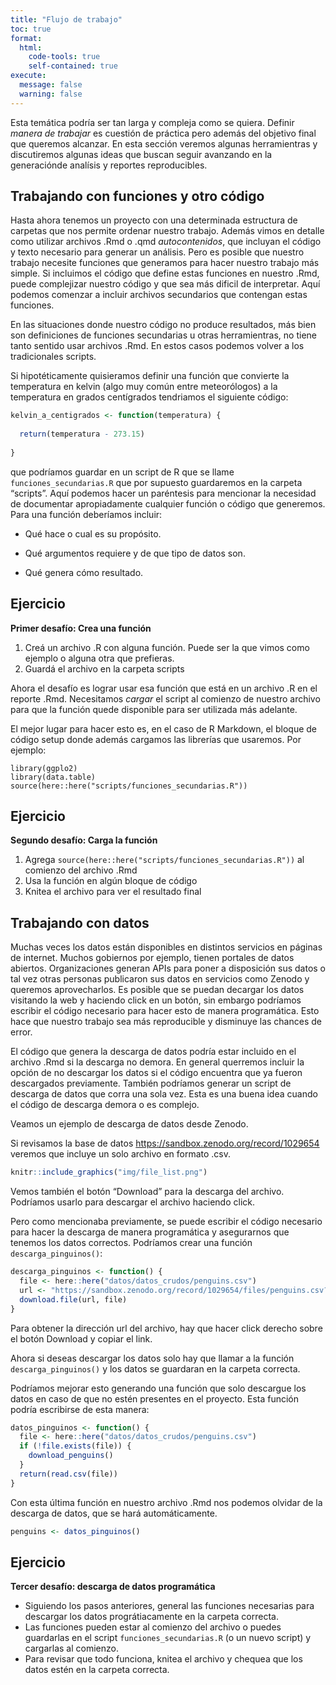 ```yaml
---
title: "Flujo de trabajo"
toc: true
format:
  html:
    code-tools: true
    self-contained: true
execute:
  message: false
  warning: false
---
```


Esta temática podría ser tan larga y compleja como se quiera. Definir *manera de trabajar* es cuestión de práctica pero además del objetivo final que queremos alcanzar. En esta sección veremos algunas herramientras y discutiremos algunas ideas que buscan seguir avanzando en la generaciónde analísis y reportes reproducibles.

## Trabajando con funciones y otro código

Hasta ahora tenemos un proyecto con una determinada estructura de carpetas que nos permite ordenar nuestro trabajo. Además vimos en detalle como utilizar archivos .Rmd o .qmd *autocontenidos*, que incluyan el código y texto necesario para generar un análisis. Pero es posible que nuestro trabajo necesite funciones que generamos para hacer nuestro trabajo más simple. Si incluimos el código que define estas funciones en nuestro .Rmd, puede complejizar nuestro código y que sea más dificil de interpretar. Aquí podemos comenzar a incluir archivos secundarios que contengan estas funciones.

En las situaciones donde nuestro código no produce resultados, más bien son definiciones de funciones secundarias u otras herramientras, no tiene tanto sentido usar archivos .Rmd. En estos casos podemos volver a los tradicionales scripts.

Si hipotéticamente quisieramos definir una función que convierte la temperatura en kelvin (algo muy común entre meteorólogos) a la temperatura en grados centígrados tendriamos el siguiente código:

```r
kelvin_a_centigrados <- function(temperatura) {
  
  return(temperatura - 273.15)
  
}
```

que podríamos guardar en un script de R que se llame `funciones_secundarias.R` que por supuesto guardaremos en la carpeta "scripts". Aquí podemos hacer un paréntesis para mencionar la necesidad de documentar apropiadamente cualquier función o código que generemos. Para una función deberíamos incluir:

-   Qué hace o cual es su propósito.

-   Qué argumentos requiere y de que tipo de datos son.

-   Qué genera cómo resultado.

::: callout-tip
## Ejercicio

**Primer desafío: Crea una función**

1.  Creá un archivo .R con alguna función. Puede ser la que vimos como ejemplo o alguna otra que prefieras.
2.  Guardá el archivo en la carpeta scripts
:::

Ahora el desafío es lograr usar esa función que está en un archivo .R en el reporte .Rmd. Necesitamos *cargar* el script al comienzo de nuestro archivo para que la función quede disponible para ser utilizada más adelante.

El mejor lugar para hacer esto es, en el caso de R Markdown, el bloque de código setup donde además cargamos las librerías que usaremos. Por ejemplo:

    library(ggplo2)
    library(data.table)
    source(here::here("scripts/funciones_secundarias.R"))

::: callout-tip
## Ejercicio

**Segundo desafío: Carga la función**

1.  Agrega `source(here::here("scripts/funciones_secundarias.R"))` al comienzo del archivo .Rmd
2.  Usa la función en algún bloque de código
3.  Knitea el archivo para ver el resultado final
:::

## Trabajando con datos

Muchas veces los datos están disponibles en distintos servicios en páginas de internet. Muchos gobiernos por ejemplo, tienen portales de datos abiertos. Organizaciones generan APIs para poner a disposición sus datos o tal vez otras personas publicaron sus datos en servicios como Zenodo y queremos aprovecharlos. Es posible que se puedan decargar los datos visitando la web y haciendo click en un botón, sin embargo podríamos escribir el código necesario para hacer esto de manera programática. Esto hace que nuestro trabajo sea más reproducible y disminuye las chances de error.

El código que genera la descarga de datos podría estar incluido en el archivo .Rmd si la descarga no demora. En general querremos incluir la opción de no descargar los datos si el código encuentra que ya fueron descargados previamente. También podríamos generar un script de descarga de datos que corra una sola vez. Esta es una buena idea cuando el código de descarga demora o es complejo. 

Veamos un ejemplo de descarga de datos desde Zenodo. 

Si revisamos la base de datos [https://sandbox.zenodo.org/record/1029654](https://sandbox.zenodo.org/record/1029654) veremos que incluye un solo archivo en formato .csv.


```r
knitr::include_graphics("img/file_list.png")
```

Vemos también el botón "Download" para la descarga del archivo. 
Podríamos usarlo para descargar el archivo haciendo click. 

Pero como mencionaba previamente, se puede escribir el código necesario para hacer la descarga de manera programática y asegurarnos que tenemos los datos correctos. 
Podríamos crear una función `descarga_pinguinos()`:

```r
descarga_pinguinos <- function() {
  file <- here::here("datos/datos_crudos/penguins.csv")
  url <- "https://sandbox.zenodo.org/record/1029654/files/penguins.csv?download=1"
  download.file(url, file)
}
```

Para obtener la dirección url del archivo, hay que hacer click derecho sobre el botón Download y copiar el link. 

Ahora si deseas descargar los datos solo hay que llamar a la función `descarga_pinguinos()` y los datos se guardaran en la carpeta correcta.

Podríamos mejorar esto generando una función que solo descargue los datos en caso de que no estén presentes en el proyecto. Esta función podría escribirse de esta manera: 

```r
datos_pinguinos <- function() {
  file <- here::here("datos/datos_crudos/penguins.csv")
  if (!file.exists(file)) {
    download_penguins()
  } 
  return(read.csv(file))
}
```

Con esta última función en nuestro archivo .Rmd nos podemos olvidar de la descarga de datos, que se hará automáticamente. 

``` r
penguins <- datos_pinguinos()
```

::: callout-tip
## Ejercicio

**Tercer desafío: descarga de datos programática**

* Siguiendo los pasos anteriores, general las funciones necesarias para descargar los datos prográtiacamente en la carpeta correcta. 
* Las funciones pueden estar al comienzo del archivo o puedes guardarlas en el script `funciones_secundarias.R` (o un nuevo script) y cargarlas al comienzo.
* Para revisar que todo funciona, knitea el archivo y chequea que los datos estén en la carpeta correcta.
:::